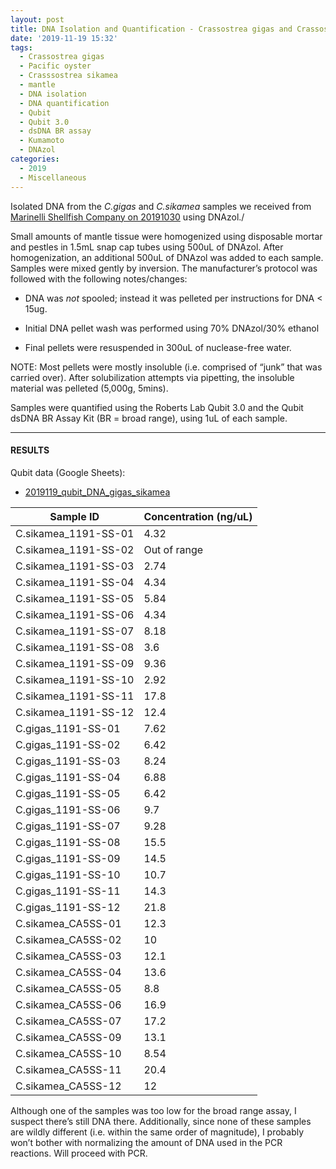 ```yaml
---
layout: post
title: DNA Isolation and Quantification - Crassostrea gigas and Crassostrea sikamea Mantle Tissue from Marinelli Shellfish Company
date: '2019-11-19 15:32'
tags:
  - Crassostrea gigas
  - Pacific oyster
  - Crasssostrea sikamea
  - mantle
  - DNA isolation
  - DNA quantification
  - Qubit
  - Qubit 3.0
  - dsDNA BR assay
  - Kumamoto
  - DNAzol
categories:
  - 2019
  - Miscellaneous
---
```

Isolated DNA from the _C.gigas_ and _C.sikamea_ samples we received from [Marinelli Shellfish Company on 20191030](https://robertslab.github.io/sams-notebook/posts/2019-10-30-Samples-Received---Marinelli-Shellfish-Company-C.gigas-and-C.sikamea-Oysters/) using DNAzol./

Small amounts of mantle tissue were homogenized using disposable mortar and pestles in 1.5mL snap cap tubes using 500uL of DNAzol. After homogenization, an additional 500uL of DNAzol was added to each sample. Samples were mixed gently by inversion. The manufacturer's protocol was followed with the following notes/changes:

- DNA was _not_ spooled; instead it was pelleted per instructions for DNA < 15ug.

- Initial DNA pellet wash was performed using 70% DNAzol/30% ethanol

- Final pellets were resuspended in 300uL of nuclease-free water.

NOTE: Most pellets were mostly insoluble (i.e. comprised of "junk" that was carried over). After solubilization attempts via pipetting, the insoluble material was pelleted (5,000g, 5mins).

Samples were quantified using the Roberts Lab Qubit 3.0 and the Qubit dsDNA BR Assay Kit (BR = broad range), using 1uL of each sample.


---

#### RESULTS

Qubit data (Google Sheets):

- [2019119_qubit_DNA_gigas_sikamea](https://docs.google.com/spreadsheets/d/1fOUHU71mgbDSrg76a3TXAzRFLRlRSXf6y-dd1Vika0I/edit?usp=sharing)


| Sample ID            | Concentration (ng/uL) |
|----------------------|-----------------------|
| C.sikamea_1191-SS-01 | 4.32                  |
| C.sikamea_1191-SS-02 | Out of range          |
| C.sikamea_1191-SS-03 | 2.74                  |
| C.sikamea_1191-SS-04 | 4.34                  |
| C.sikamea_1191-SS-05 | 5.84                  |
| C.sikamea_1191-SS-06 | 4.34                  |
| C.sikamea_1191-SS-07 | 8.18                  |
| C.sikamea_1191-SS-08 | 3.6                   |
| C.sikamea_1191-SS-09 | 9.36                  |
| C.sikamea_1191-SS-10 | 2.92                  |
| C.sikamea_1191-SS-11 | 17.8                  |
| C.sikamea_1191-SS-12 | 12.4                  |
| C.gigas_1191-SS-01   | 7.62                  |
| C.gigas_1191-SS-02   | 6.42                  |
| C.gigas_1191-SS-03   | 8.24                  |
| C.gigas_1191-SS-04   | 6.88                  |
| C.gigas_1191-SS-05   | 6.42                  |
| C.gigas_1191-SS-06   | 9.7                   |
| C.gigas_1191-SS-07   | 9.28                  |
| C.gigas_1191-SS-08   | 15.5                  |
| C.gigas_1191-SS-09   | 14.5                  |
| C.gigas_1191-SS-10   | 10.7                  |
| C.gigas_1191-SS-11   | 14.3                  |
| C.gigas_1191-SS-12   | 21.8                  |
| C.sikamea_CA5SS-01   | 12.3                  |
| C.sikamea_CA5SS-02   | 10                    |
| C.sikamea_CA5SS-03   | 12.1                  |
| C.sikamea_CA5SS-04   | 13.6                  |
| C.sikamea_CA5SS-05   | 8.8                   |
| C.sikamea_CA5SS-06   | 16.9                  |
| C.sikamea_CA5SS-07   | 17.2                  |
| C.sikamea_CA5SS-09   | 13.1                  |
| C.sikamea_CA5SS-10   | 8.54                  |
| C.sikamea_CA5SS-11   | 20.4                  |
| C.sikamea_CA5SS-12   | 12                    |

Although one of the samples was too low for the broad range assay, I suspect there's still DNA there. Additionally, since none of these samples are wildly different (i.e. within the same order of magnitude), I probably won't bother with normalizing the amount of DNA used in the PCR reactions. Will proceed with PCR.
